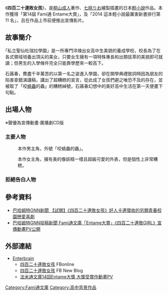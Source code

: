 {{Infobox animanga/Headerofja
|標題= 四百二十連敗女孩
|圖像= 
|尺寸= 
|說明= 
|日文名稱= 四百二十連敗ガール
|英文名稱= 
|假名= 
|羅馬字= 
|類型= [[愛情喜劇|愛情喜劇]] 
}}
{{Infobox animanga/Novel
|輕小說= 是
|標題=
|作者= [[桐山成人|桐山成人]]
|插圖= [[七桃りお|七桃りお]]
|出版社= {{flagicon|JPN}} [[enterbrain|enterbrain]]→[[KADOKAWA|KADOKAWA]]<br />{{flagicon|Taiwan}} [[尖端出版|尖端出版]]
|其他出版社= 
|連載雜誌= 
|label= {{flagicon|Japan}} [[法米通文庫|法米通文庫]]<br />{{flagicon|Taiwan}} 浮文字
|發售日=
|開始= 
|結束= 
|冊數= 全4冊
|其他=
}}
{{Infobox animanga/Footerofja}}
《'''四百二十連敗女孩'''》，是[[桐山成人|桐山成人]]著作、[[七桃りお|七桃りお]]繪製插畫的日本[[輕小說|輕小說]]作品。本作獲得「第14屆 Fami通 Entame大賞」，及「2014 這本輕小說最厲害新書排行第 11 名」，且在作品上市前便推出宣傳影片。

==故事簡介==
｢私立聖仙杜瑞拉學園」是一所專門淬煉出女高中生美貌的養成學校，校長為了在各式領域培養出頂尖的美女，只要女生擁有一項特殊專長和出類拔萃的美貌即可就讀；但男生的入學條件完全只能靠學歷來一較高下。

石蕗春，費盡千辛萬苦的以第一名之姿進入學園，卻在開學典禮致詞時因為朋友的陷害拿錯演講稿，講出了超糟糕的宣言，從此成了女孩們避之唯恐不及的存在，並被取了「咬[[蟯蟲|蟯蟲]]的蟲」的糟糕綽號，石蕗春幻想中的美好高中生活在第一天便畫下句點。

==出場人物==
※聲優為宣傳動畫·廣播劇CD版

=== 主要人物 ===

;{{nihongo|石蕗春|石蕗 ハル（つわぶき ハル）|聲：[[江口拓也|江口拓也]]}}

:本作男主角，外號「咬蟯蟲的蟲」。

;{{nihongo|毒木空美也子|毒空木 美也子（どくうつぎ みやこ）|聲：[[雨宮天|雨宮天]]}}

:本作女主角，擁有美的像妖精一樣且超級可愛的外表，但是個性上非常糟糕。

;{{nihongo|時宗愛結|時宗 愛結（ときそう あゆ）}}

;{{nihongo|秋海棠柚理|秋海棠 ゆずり（しゅうかいどう ゆずり）}}

===拒絕告白人物===

;{{nihongo|椿玲奈|椿 玲奈（つばき れいな）|声：[[村川梨衣|村川梨衣]]}}

;{{nihongo|鯉川蓮香|鯉川 蓮香（こいかわ はすか）}}

;{{nihongo|櫻木睦美|桜木 睦美（さくらぎ むつみ）}}

;{{nihongo|吹子薺|吹子 なずな（ふきこ なずな）|声：[[佐藤聪美|佐藤聪美]]}}

== 參考資料 ==
*[http://gnn.gamer.com.tw/3/93993.html 巴哈姆特GNN新聞 【試閱】《四百二十連敗女孩》好人卡連環收的另類青春校園戀愛喜劇]{{Wayback|url=http://gnn.gamer.com.tw/3/93993.html |date=20140714113944 }}
*[http://home.gamer.com.tw/creationDetail.php?sn=1877153 巴哈姆特GNN投稿新聞 Fami通文庫「Entame大賞」《四百二十連敗GIRL》宣傳動畫PV公開]{{Wayback|url=http://home.gamer.com.tw/creationDetail.php?sn=1877153 |date=20140714122509 }}

== 外部連結 ==
* [http://www.enterbrain.co.jp/ Enterbrain]{{Wayback|url=http://www.enterbrain.co.jp/ |date=20070314010340 }}{{ja icon}}
** [http://www.enterbrain.co.jp/fb/pc/02sp/02_1305Renpai/index.html 四百二十連敗女孩]{{Wayback|url=http://www.enterbrain.co.jp/fb/pc/02sp/02_1305Renpai/index.html |date=20140213092722 }} FBonline{{ja icon}}
**[http://www.enterbrain.co.jp/fb/blog/tag/%e5%9b%9b%e7%99%be%e4%ba%8c%e5%8d%81%e9%80%a3%e6%95%97%e3%82%ac%e3%83%bc%e3%83%ab 四百二十連敗女孩]{{Wayback|url=http://www.enterbrain.co.jp/fb/blog/tag/%e5%9b%9b%e7%99%be%e4%ba%8c%e5%8d%81%e9%80%a3%e6%95%97%e3%82%ac%e3%83%bc%e3%83%ab |date=20140802115223 }} FB New Blog{{ja icon}}
** [http://www.youtube.com/watch?v=HHZQuTCw1p0&feature=player_embedded 法米通文庫14回Entame大獎 大獎受賞作動畫PV]{{Wayback|url=http://www.youtube.com/watch?v=HHZQuTCw1p0&feature=player_embedded |date=20130201034314 }}{{ja icon}}

[[Category:Fami通文庫|Category:Fami通文庫]]
[[Category:高中背景作品|Category:高中背景作品]]